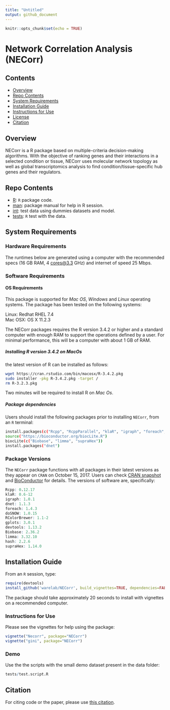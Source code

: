 ```yaml
---
title: "Untitled"
output: github_document
---
```


```r
knitr::opts_chunk$set(echo = TRUE)
```

# Network Correlation Analysis (NECorr)

## Contents

-   [Overview](#overview)
-   [Repo Contents](#repo-contents)
-   [System Requirements](#system-requirements)
-   [Installation Guide](#installation-guide)
-   [Instructions for Use](#instructions-for-use)
-   [License](./LICENSE)
-   [Citation](#citation)

## Overview {#overview}

NECorr is a R package based on multiple-criteria decision-making algorithms. With the objective of ranking genes and their interactions in a selected condition or tissue, NECorr uses molecular network topology as well as global transcriptomics analysis to find condition/tissue-specific hub genes and their regulators.

## Repo Contents {#repo-contents}

-   [R](./R): `R` package code.
-   [man](./man): package manual for help in R session.
-   [int](./data): test data using dummies datasets and model.
-   [tests](./tests): `R` test with the data.

## System Requirements {#system-requirements}

### Hardware Requirements

The runtimes below are generated using a computer with the recommended specs (16 GB RAM, 4 [cores\@3.3](mailto:cores@3.3){.email} GHz) and internet of speed 25 Mbps.

### Software Requirements

#### OS Requirements

This package is supported for *Mac OS*, *Windows* and *Linux* operating systems. The package has been tested on the following systems:

Linux: Redhat RHEL 7.4\
Mac OSX: OS X 11.2.3

The NECorr packages requires the R version 3.4.2 or higher and a standard computer with enough RAM to support the operations defined by a user. For minimal performance, this will be a computer with about 1 GB of RAM.

##### Installing R version 3.4.2 on MacOs

the latest version of R can be installed as follows:

```bash
wget https://cran.rstudio.com/bin/macosx/R-3.4.2.pkg
sudo installer -pkg R-3.4.2.pkg -target /
rm R-3.2.3.pkg
```

Two minutes will be required to install R on *Mac Os*.

##### Package dependencies

Users should install the following packages prior to installing `NECorr`, from an `R` terminal:

```bash
install.packages(c("Rcpp", "RcppParallel", "klaR", "igraph", "foreach", "doSNOW", "RColorBrewer", "gplots", "devtools", "hash"))
source("https://bioconductor.org/biocLite.R")
biocLite(c("Biobase", "limma", "supraHex"))
install.packages("dnet")

```

### Package Versions

The `NECorr` package functions with all packages in their latest versions as they appear on `CRAN` on October 15, 2017. Users can check [CRAN snapshot](https://mran.microsoft.com/timemachine/) and [BioConductor](https://www.bioconductor.org/) for details. The versions of software are, specifically:

```r
Rcpp: 0.12.17
klaR: 0.6-12
igraph: 1.0.1
dnet: 1.1.3 
foreach: 1.4.3
doSNOW: 1.0.15 
RColorBrewer: 1.1-2
gplots: 3.0.1
devtools: 1.13.2
Biobase: 2.36.2
limma: 3.32.10 
hash: 2.2.6
supraHex: 1.14.0
```

## Installation Guide {#installation-guide}

From an `R` session, type:

```r
require(devtools)
install_github('warelab/NECorr', build_vignettes=TRUE, dependencies=FALSE, upgrade_dependencies=FALSE)  # install NECorr with the vignettes
```

The package should take approximately 20 seconds to install with vignettes on a recommended computer.

### Instructions for Use {#instructions-for-use}

Please see the vignettes for help using the package:

```r
vignette("Necorr", package="NECorr")
vignette("gini", package="NECorr")
```

### Demo

Use the the scripts with the small demo dataset present in the data folder:

```r
tests/test.script.R
```

## Citation {#citation}

For citing code or the paper, please use [this citation](https://www.biorxiv.org/content/early/2018/05/21/326868).

